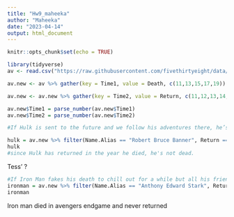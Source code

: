 ```yaml
---
title: "Hw9_maheeka"
author: "Maheeka"
date: "2023-04-14"
output: html_document
---
```


```r
knitr::opts_chunk$set(echo = TRUE)
```


```r
library(tidyverse)
av <- read.csv("https://raw.githubusercontent.com/fivethirtyeight/data/master/avengers/avengers.csv", stringsAsFactors = FALSE)

av.new <- av %>% gather(key = Time1, value = Death, c(11,13,15,17,19)) 

av.new <- av.new %>% gather(key = Time2, value = Return, c(11,12,13,14,15))

av.new$Time1 = parse_number(av.new$Time1)
av.new$Time2 = parse_number(av.new$Time2)

#If Hulk is sent to the future and we follow his adventures there, he’s not dead.

hulk = av.new %>% filter(Name.Alias == "Robert Bruce Banner", Return == "YES", Death == "YES")
hulk
#since Hulk has returned in the year he died, he's not dead.
```
Tess' ?
```r
#If Iron Man fakes his death to chill out for a while but all his friends (and the reader) know he’s just kicking it somewhere, he didn’t die.
ironman = av.new %>% filter(Name.Alias == "Anthony Edward Stark", Return == "NO", Death == "YES")
ironman
```
Iron man died in avengers endgame and never returned 